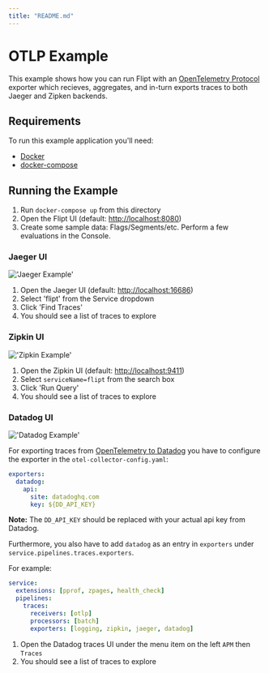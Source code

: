 ```yaml
---
title: "README.md"
---
```


# OTLP Example

This example shows how you can run Flipt with an [OpenTelemetry Protocol](https://opentelemetry.io/docs/reference/specification/protocol/) exporter which recieves, aggregates, and in-turn exports traces to both Jaeger and Zipken backends.

## Requirements

To run this example application you'll need:

* [Docker](https://docs.docker.com/install/)
* [docker-compose](https://docs.docker.com/compose/install/)

## Running the Example

1. Run `docker-compose up` from this directory
1. Open the Flipt UI (default: [http://localhost:8080](http://localhost:8080))
1. Create some sample data: Flags/Segments/etc. Perform a few evaluations in the Console.

### Jaeger UI

!['Jaeger Example'](../../images/jaeger.jpg)

1. Open the Jaeger UI (default: [http://localhost:16686](http://localhost:16686))
1. Select 'flipt' from the Service dropdown
1. Click 'Find Traces'
1. You should see a list of traces to explore

### Zipkin UI

!['Zipkin Example'](../../images/zipkin.png)

1. Open the Zipkin UI (default: [http://localhost:9411](http://localhost:9411))
1. Select `serviceName=flipt` from the search box
1. Click 'Run Query'
1. You should see a list of traces to explore

### Datadog UI

!['Datadog Example'](../../images/datadog.png)

For exporting traces from [OpenTelemetry to Datadog](https://docs.datadoghq.com/opentelemetry/otel_collector_datadog_exporter) you have to configure the exporter in the `otel-collector-config.yaml`:

```yaml
exporters:
  datadog:
    api:
      site: datadoghq.com
      key: ${DD_API_KEY}
```

**Note:** The `DD_API_KEY` should be replaced with your actual api key from Datadog.

Furthermore, you also have to add `datadog` as an entry in `exporters` under `service.pipelines.traces.exporters`.

For example:

```yaml
service:
  extensions: [pprof, zpages, health_check]
  pipelines:
    traces:
      receivers: [otlp]
      processors: [batch]
      exporters: [logging, zipkin, jaeger, datadog]
```

1. Open the Datadog traces UI under the menu item on the left `APM` then `Traces`
1. You should see a list of traces to explore
